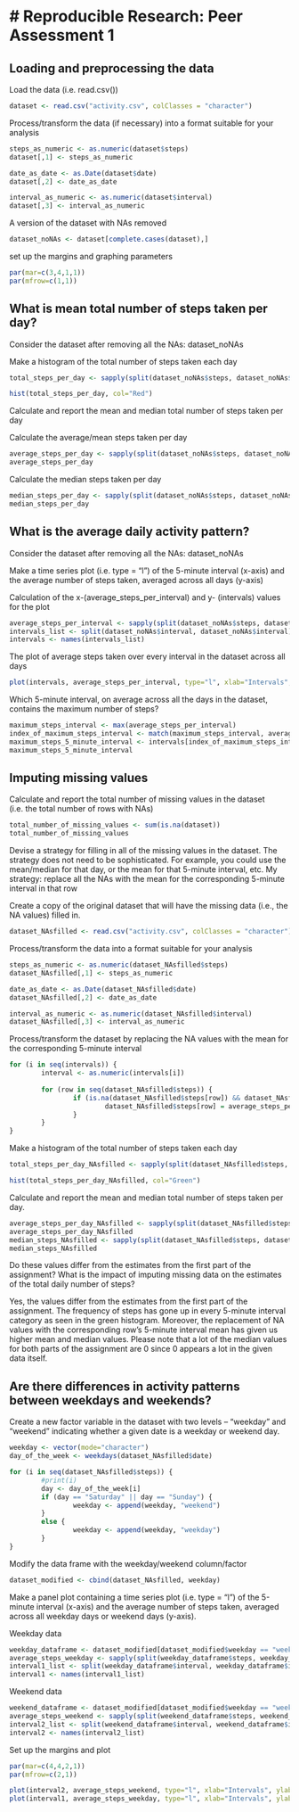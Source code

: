 # Reproducible Research: Peer Assessment 1
============================================

## Loading and preprocessing the data
Load the data (i.e. read.csv())
```r
dataset <- read.csv("activity.csv", colClasses = "character")
```

Process/transform the data (if necessary) into a format 
suitable for your analysis
```r
steps_as_numeric <- as.numeric(dataset$steps)
dataset[,1] <- steps_as_numeric

date_as_date <- as.Date(dataset$date)
dataset[,2] <- date_as_date

interval_as_numeric <- as.numeric(dataset$interval)
dataset[,3] <- interval_as_numeric
```

A version of the dataset with NAs removed
```r
dataset_noNAs <- dataset[complete.cases(dataset),]
```

set up the margins and graphing parameters
```r
par(mar=c(3,4,1,1))
par(mfrow=c(1,1))
```


## What is mean total number of steps taken per day?
Consider the dataset after removing all the NAs: dataset_noNAs

Make a histogram of the total number of steps taken each day
```r
total_steps_per_day <- sapply(split(dataset_noNAs$steps, dataset_noNAs$date), sum)

hist(total_steps_per_day, col="Red")
```

Calculate and report the mean and median total number of steps
taken per day

Calculate the average/mean steps taken per day
```r
average_steps_per_day <- sapply(split(dataset_noNAs$steps, dataset_noNAs$date), mean)
average_steps_per_day
```

Calculate the median steps taken per day
```r
median_steps_per_day <- sapply(split(dataset_noNAs$steps, dataset_noNAs$date), median)
median_steps_per_day
```


## What is the average daily activity pattern?
Consider the dataset after removing all the NAs: dataset_noNAs

Make a time series plot (i.e. type = "l") of the 5-minute interval
(x-axis) and the average number of steps taken, averaged across
all days (y-axis)

Calculation of the x-(average_steps_per_interval) and y- (intervals) values for the plot
```r
average_steps_per_interval <- sapply(split(dataset_noNAs$steps, dataset_noNAs$interval), mean)
intervals_list <- split(dataset_noNAs$interval, dataset_noNAs$interval)
intervals <- names(intervals_list)
```

The plot of average steps taken over every interval in the dataset
across all days
```r
plot(intervals, average_steps_per_interval, type="l", xlab="Intervals", ylab="Average steps", col="Blue")
```

Which 5-minute interval, on average across all the days in the
dataset, contains the maximum number of steps?
```r
maximum_steps_interval <- max(average_steps_per_interval)
index_of_maximum_steps_interval <- match(maximum_steps_interval, average_steps_per_interval)
maximum_steps_5_minute_interval <- intervals[index_of_maximum_steps_interval]
maximum_steps_5_minute_interval
```


## Imputing missing values
Calculate and report the total number of missing values in the
dataset (i.e. the total number of rows with NAs)
```r
total_number_of_missing_values <- sum(is.na(dataset))
total_number_of_missing_values
```

Devise a strategy for filling in all of the missing values in the
dataset. The strategy does not need to be sophisticated. For
example, you could use the mean/median for that day, or the mean
for that 5-minute interval, etc.
My strategy: replace all the NAs with the mean for the corresponding 5-minute interval in that row

Create a copy of the original dataset that will have the missing data (i.e., the NA values) filled in.
```r
dataset_NAsfilled <- read.csv("activity.csv", colClasses = "character")
```

Process/transform the data into a format 
suitable for your analysis
```r
steps_as_numeric <- as.numeric(dataset_NAsfilled$steps)
dataset_NAsfilled[,1] <- steps_as_numeric

date_as_date <- as.Date(dataset_NAsfilled$date)
dataset_NAsfilled[,2] <- date_as_date

interval_as_numeric <- as.numeric(dataset_NAsfilled$interval)
dataset_NAsfilled[,3] <- interval_as_numeric
```

Process/transform the dataset by replacing the NA values with the mean for the corresponding 5-minute interval
```r
for (i in seq(intervals)) {
        interval <- as.numeric(intervals[i])
        
        for (row in seq(dataset_NAsfilled$steps)) {
                if (is.na(dataset_NAsfilled$steps[row]) && dataset_NAsfilled$interval[row] == interval) {
                        dataset_NAsfilled$steps[row] = average_steps_per_interval[i]
                }
        }
}
```
Make a histogram of the total number of steps taken each day
```r
total_steps_per_day_NAsfilled <- sapply(split(dataset_NAsfilled$steps, dataset_NAsfilled$date), sum)

hist(total_steps_per_day_NAsfilled, col="Green")
```

Calculate and report the mean and median total number of steps 
taken per day.
```r
average_steps_per_day_NAsfilled <- sapply(split(dataset_NAsfilled$steps, dataset_NAsfilled$date), mean)
average_steps_per_day_NAsfilled
median_steps_NAsfilled <- sapply(split(dataset_NAsfilled$steps, dataset_NAsfilled$date), median)
median_steps_NAsfilled
```

Do these values differ from the estimates from the first part of
the assignment? What is the impact of imputing missing data on 
the estimates of the total daily number of steps? 

Yes, the values differ from the estimates from the first part of
the assignment. The frequency of steps has gone up in every 5-minute interval category as seen in the green histogram. 
Moreover, the replacement of NA values with the corresponding row's 5-minute interval mean has given us higher mean and median values.
Please note that a lot of the median values for both parts of the
assignment are 0 since 0 appears a lot in the given data itself.


## Are there differences in activity patterns between weekdays and weekends?
Create a new factor variable in the dataset with two levels – “weekday” and “weekend” indicating whether a given date is a weekday or weekend day.
```r
weekday <- vector(mode="character")
day_of_the_week <- weekdays(dataset_NAsfilled$date)

for (i in seq(dataset_NAsfilled$steps)) {
        #print(i)
        day <- day_of_the_week[i]
        if (day == "Saturday" || day == "Sunday") {
                weekday <- append(weekday, "weekend")
        }
        else {
                weekday <- append(weekday, "weekday")
        }
}
```

Modify the data frame with the weekday/weekend column/factor
```r
dataset_modified <- cbind(dataset_NAsfilled, weekday)
```

Make a panel plot containing a time series plot (i.e. type = "l")
of the 5-minute interval (x-axis) and the average number of 
steps taken, averaged across all weekday days or weekend 
days (y-axis). 

Weekday data
```r
weekday_dataframe <- dataset_modified[dataset_modified$weekday == "weekday",]
average_steps_weekday <- sapply(split(weekday_dataframe$steps, weekday_dataframe$interval), mean)
interval1_list <- split(weekday_dataframe$interval, weekday_dataframe$interval)
interval1 <- names(interval1_list)
```

Weekend data
```r
weekend_dataframe <- dataset_modified[dataset_modified$weekday == "weekend",]
average_steps_weekend <- sapply(split(weekend_dataframe$steps, weekend_dataframe$interval), mean)
interval2_list <- split(weekend_dataframe$interval, weekend_dataframe$interval)
interval2 <- names(interval2_list)
```

Set up the margins and plot
```r
par(mar=c(4,4,2,1))
par(mfrow=c(2,1))

plot(interval2, average_steps_weekend, type="l", xlab="Intervals", ylab="Number of average steps", col="Blue", main="weekend")
plot(interval1, average_steps_weekday, type="l", xlab="Intervals", ylab="Number of average steps", col="Blue", main="weekday")
```
